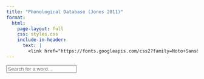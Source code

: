 ```yaml
---
title: "Phonological Database (Jones 2011)"
format: 
  html:
    page-layout: full
    css: styles.css
    include-in-header:
      text: |
        <link href="https://fonts.googleapis.com/css2?family=Noto+Sans&display=swap" rel="stylesheet">
---
```


```{=html}
<div class="dictionary-container">
  <input type="text" id="searchInput" class="search-box" placeholder="Search for a word...">
  <div id="searchResults"></div>
  <div id="fullDictionary"></div>
</div>

<script>
// Dictionary data
const dictionary = [
  { word: "kit", rp: "/kɪt/", ga: "/kɪt/", notes: "" },
  { word: "dress", rp: "/dres/", ga: "/dres/", notes: "" },
  { word: "trap", rp: "/træp/", ga: "/træp/", notes: "" },
  { word: "lot", rp: "/lɒt/", ga: "/lɑːt/", notes: "" },
  { word: "strut", rp: "/strʌt/", ga: "/strʌt/", notes: "" },
  { word: "foot", rp: "/fʊt/", ga: "/fʊt/", notes: "" },
  { word: "fleece", rp: "/fliːs/", ga: "/fliːs/", notes: "" },
  { word: "face", rp: "/feɪs/", ga: "/feɪs/", notes: "" },
  
  { word: "price", rp: "/praɪs/", ga: "/praɪs/", notes: "" },
  { word: "choice", rp: "/tʃɔɪs/", ga: "/tʃɔɪs/", notes: "" },
  { word: "goose", rp: "/ɡuːs/", ga: "/ɡuːs/", notes: "" },
  { word: "goat", rp: "/ɡəʊt/", ga: "/ɡoʊt/", notes: "" },
  { word: "mouth", rp: "/maʊθ/", ga: "/maʊθ/", notes: "" },
  { word: "near", rp: "/nɪə/", ga: "/nɪr/", notes: "" },
  { word: "square", rp: "/skweə/", ga: "/skwer/", notes: "" },
  { word: "start", rp: "/stɑːt/", ga: "/stɑːrt/", notes: "" },
  { word: "thought", rp: "/θɔːt/", ga: "/θɔːt/, /θɑːt/", notes: "" },
  { word: "cure", rp: "/kjʊə/, /kjɔː/", ga: "/kjʊr/", notes: "" },
  { word: "nurse", rp: "/nɜːs/", ga: "/nɝːs/", notes: "" },
  
  { word: "cease", rp: "/siːs/", ga: "/siːs/", notes: "" },
  { word: "seas", rp: "/siːz/", ga: "/siːz/", notes: "" },
  { word: "sees", rp: "/siːz/", ga: "/siːz/", notes: "" },
  { word: "seize", rp: "/siːz/", ga: "/siːz/", notes: "" },
  { word: "size", rp: "/saɪz/", ga: "/saɪz/", notes: "" },
  { word: "says", rp: "/sez/", ga: "/sez/", notes: "" },
  { word: "sighs", rp: "/saɪz/", ga: "/saɪz/", notes: "" },
  { word: "ways", rp: "/weɪz/", ga: "/weɪz/", notes: "" },
  { word: "vice", rp: "/vaɪs/", ga: "/vaɪs/", notes: "" },
  { word: "wise", rp: "/waɪz/", ga: "/waɪz/", notes: "" },
  { word: "voice", rp: "/vɔɪs/", ga: "/vɔɪs/", notes: "" }
  ,
  { word: "love", rp: "/lʌv/", ga: "/lʌv/", notes: "" },
  { word: "low", rp: "/ləʊ/", ga: "/loʊ/", notes: "" },
  { word: "laugh", rp: "/læf/", ga: "/læf/", notes: "" },
  { word: "loaf", rp: "/ləʊf/", ga: "/loʊf/", notes: "" },
  { word: "of", rp: "/ɒv, əv/", ga: "/ɑːv, əv/", notes: "Weak-form word" },
  { word: "off", rp: "/ɒf/", ga: "/ɑːf/", notes: "" },
  { word: "oven", rp: "/ˈʌvən/", ga: "/ˈʌvən/", notes: "" },
  { word: "man", rp: "/mæn/", ga: "/mæn/", notes: "" },
  { word: "men", rp: "/men/", ga: "/men/", notes: "" },
  { word: "mean", rp: "/miːn/", ga: "/miːn/", notes: "" },
  { word: "many", rp: "/ˈmeni/", ga: "/ˈmeni/", notes: "" },
  { word: "mien", rp: "/miːn/", ga: "/miːn/", notes: "" },
  { word: "main", rp: "/meɪn/", ga: "/meɪn/", notes: "" },
  { word: "mine", rp: "/maɪn/", ga: "/maɪn/", notes: "" },
  
  { word: "worm", rp: "/wɜːm/", ga: "/wɝːrm/", notes: "" },
  { word: "warm", rp: "/wɔːm/", ga: "/wɔːrm/", notes: "" },
  { word: "weird", rp: "/wɪəd/", ga: "/wɪrd/", notes: "" },
  { word: "wear", rp: "/weə/", ga: "/wer/", notes: "" },
  { word: "were", rp: "/wɜː, wə/", ga: "/wɝːr, wɚ/", notes: "Weak-form word" },
  
  { word: "isle", rp: "/aɪl/", ga: "/aɪl/", notes: "" },
  { word: "ale", rp: "/eɪl/", ga: "/eɪl/", notes: "" },
  { word: "aisle", rp: "/aɪl/", ga: "/aɪl/", notes: "" },
  { word: "oil", rp: "/ɔɪl/", ga: "/ɔɪl/", notes: "" },
  { word: "eel", rp: "/iːl/", ga: "/iːl/", notes: "" },
  { word: "all", rp: "/ɔːl/", ga: "/ɔːl, ɑːl/", notes: "" },
  
  { word: "swallow", rp: "/ˈswɒləʊ/", ga: "/ˈswɑloʊ/", notes: "" },
  { word: "follow", rp: "/ˈfɒləʊ/", ga: "/ˈfɑːloʊ/", notes: "" },
  { word: "shallow", rp: "/ˈʃæl.əʊ/", ga: "/ˈʃæloʊ/", notes: "" },
  { word: "fellow", rp: "/ˈfeləʊ/", ga: "/ˈfeloʊ/", notes: "" },
  { word: "sorrow", rp: "/ˈsɒrəʊ/", ga: "/ˈsɑːroʊ/", notes: "" },
  
  { word: "gone", rp: "/gɒn/", ga: "/ɡɔn/", notes: "" },
  { word: "done", rp: "/dʌn/", ga: "/dʌn/", notes: "" },
  { word: "phone", rp: "/fəʊn/", ga: "/foʊn/", notes: "" },
  { word: "ant", rp: "/ænt/", ga: "/ænt/", notes: "" },
  { word: "aunt", rp: "/ɑːnt/", ga: "/ænt/", notes: "" },
  { word: "haunt", rp: "/hɔːnt/", ga: "/hɑːnt/", notes: "" },
  
  { word: "thorough", rp: "/ˈθʌrə/", ga: "/ˈθɝːroʊ, ˈθɝːrə/", notes: "" },
  { word: "through", rp: "/θruː/", ga: "/θruː/", notes: "" },
  { word: "though", rp: "/ðəʊ/", ga: "/ðoʊ/", notes: "" },
  { word: "thought", rp: "/θɔːt/", ga: "/θɑːt, θɔːt/", notes: "" },
  
  { word: "salmon", rp: "/ˈsæmən/", ga: "/ˈsæmən/", notes: "" },
  { word: "calm", rp: "/kɑːm/", ga: "/kɑːm/", notes: "" },
  { word: "summon", rp: "/ˈsʌmən/", ga: "/ˈsʌmən/", notes: "" },
  { word: "common", rp: "/ˈkɒmən/", ga: "/ˈkɑmən/", notes: "" },
  
  { word: "Alice", rp: "/ˈælɪs/", ga: "/ˈælɪs/", notes: "" },
  { word: "beginning", rp: "/bɪˈgɪnɪŋ/", ga: "/bɪˈɡɪnɪŋ/", notes: "" },
  { word: "get", rp: "/ɡet/", ga: "/ɡet/", notes: "" },
  { word: "very", rp: "/ˈveri/", ga: "/ˈveri/", notes: "" },
  { word: "tired", rp: "/ˈtaɪəd/", ga: "/ˈtaɪɚd/", notes: "" },
  { word: "sitting", rp: "/ˈsɪtɪŋ/", ga: "/ˈsɪt̬ɪŋ/", notes: "" },
  { word: "by", rp: "/baɪ/", ga: "/baɪ/", notes: "" },
  { word: "her", rp: "/hɜː, hə/", ga: "/hɝː, hɚ/", notes: "Weak-form word" },
  { word: "sister", rp: "/ˈsɪstə/", ga: "/ˈsɪstɚ/", notes: "" },
  { word: "on", rp: "/ɒn/", ga: "/ɑːn/", notes: "No weak form!" },
  { word: "the", rp: "/ðə/", ga: "/ðə/", notes: "" },
  { word: "bank", rp: "/bæŋk/", ga: "/bæŋk/", notes: "" },
  { word: "and", rp: "/ænd, ənd/", ga: "/ænd, ənd/", notes: "Weak-form word" },
  { word: "having", rp: "/ˈhævɪŋ/", ga: "/ˈhævɪŋ/", notes: "" },
  { word: "nothing", rp: "/ˈnʌθɪŋ/", ga: "/ˈnʌθɪŋ/", notes: "" },
  { word: "to", rp: "/tuː, tu, tə/", ga: "/tuː, tu, tə/", notes: "Weak-form word" },
  { word: "do", rp: "/duː, du, də/", ga: "/duː, du, də/", notes: "Weak-form word" },
  
  // grinch part I
  { word: "every", rp: "/ˈevri/", ga: "/ˈevri/", notes: "" },
  { word: "who", rp: "/huː, hu/", ga: "/huː, hu/", notes: "Weak-form word" },
  { word: "down", rp: "/daʊn/", ga: "/daʊn/", notes: "" },
  { word: "in", rp: "/ɪn/", ga: "/ɪn/", notes: "No weak form!" },
  { word: "whoville", rp: "/ˈhuːvɪl/", ga: "/ˈhuːvɪl/", notes: "" },
  { word: "liked", rp: "/laɪkt/", ga: "/laɪkt/", notes: "Allomorphy" },
  { word: "Christmas", rp: "/ˈkrɪs(t)məs/", ga: "/ˈkrɪsməs/", notes: "" },
  { word: "a", rp: "/ə, ən/", ga: "/ə, ən/", notes: "Weak-form word" },
  { word: "but", rp: "/bʌt, bət/", ga: "/bʌt, bət/", notes: "Weak-form word" },
  { word: "the", rp: "/ðiː, ðə/", ga: "/ðiː, ðə/", notes: "Weak-form word" },
  { word: "grinch", rp: "/ɡrɪntʃ/", ga: "/ɡrɪntʃ/", notes: "" },
  { word: "lived", rp: "/lɪvd/", ga: "/lɪvd/", notes: "Allomorphy" },
  { word: "just (adv.)", rp: "/dʒʌst, dʒəst/", ga: "/dʒʌst, dʒəst/", notes: "Weak-form word" },
  { word: "north", rp: "/nɔːθ/", ga: "/nɔːrθ/", notes: "" },
  { word: "did", rp: "/dɪd/", ga: "/dɪd/", notes: "" },
  { word: "not", rp: "/nɒt/", ga: "/nɑːt/", notes: "" },
  { word: "hated", rp: "/ˈheɪtɪd/", ga: "/ˈheɪt̬ɪd/", notes: "Allomorphy" },
  { word: "whole", rp: "/həʊl/", ga: "/hoʊl/", notes: "" },
  { word: "season", rp: "/ˈsiːz(ə)n/", ga: "/ˈsiːz(ə)n/", notes: "" },
  { word: "now", rp: "/naʊ/", ga: "/naʊ/", notes: "" },
  { word: "please", rp: "/pliːz/", ga: "/pliːz/", notes: "" },
  { word: "don't", rp: "/dəʊnt/", ga: "/doʊnt/", notes: "" },
  { word: "ask", rp: "/ɑːsk/", ga: "/æsk/", notes: "" },
  { word: "why", rp: "/waɪ/", ga: "/waɪ/", notes: "" },
  { word: "no", rp: "/nəʊ/", ga: "/noʊ/", notes: "" },
  { word: "one", rp: "/wʌn/", ga: "/wʌn/", notes: "" },
  { word: "no one", rp: "/ˈnəʊ wʌn/", ga: "/ˈnoʊ wʌn/", notes: "" },
  { word: "quite", rp: "/kwaɪt/", ga: "/kwaɪt/", notes: "" },
  { word: "knows", rp: "/nəʊz/", ga: "/noʊz/", notes: "Allomorphy" },
  { word: "reason", rp: "/ˈriːz(ə)n/", ga: "/ˈriːz(ə)n/", notes: "" },
  
  // grinch part II
  
  { word: "hadn't", rp: "/hædnt/", ga: "/hædnt/", notes: "" },
  { word: "stopped", rp: "/stɒpt/", ga: "/stɑːpt/", notes: "Allomorphy" },
  { word: "from", rp: "/frɒm, frəm/", ga: "/frɑːm, frəm/", notes: "Weak form word" },
  { word: "coming", rp: "/ˈkʌmɪŋ/", ga: "/ˈkʌmɪŋ/", notes: "" },
  { word: "it", rp: "/ɪt/", ga: "/ɪt/", notes: "" },
  { word: "came", rp: "/keɪm/", ga: "/keɪm/", notes: "" },
  { word: "somehow", rp: "/ˈsʌmhaʊ/", ga: "/ˈsʌmhaʊ/", notes: "" },
  { word: "or", rp: "/ɔː, ə/", ga: "/ɔːr, ɚ/", notes: "Occassional weak-form word" },
  { word: "other", rp: "/ˈʌðə/", ga: "/ˈʌðɚ/", notes: "" },
  { word: "same", rp: "/seɪm/", ga: "/seɪm/", notes: "" },
  { word: "with", rp: "/wɪð, wɪθ/", ga: "/wɪð, wɪθ/", notes: "The pronunciation /wɪθ/ ist most frequently found when followd by a voiceless consonant (e,g, 'with care' /wɪθ ˈkeə/ (RP) /-ker/ (gA)."},
  { word: "feet", rp: "/fiːt/", ga: "/fiːt/", notes: "" },
  { word: "ice", rp: "/aɪs/", ga: "/aɪs/", notes: "" },
  { word: "cold", rp: "/kəʊld/", ga: "/koʊld/", notes: "" },
  { word: "in", rp: "/ɪn/", ga: "/ɪn/", notes: "No weak form!" },
  { word: "snow", rp: "/snəʊ/", ga: "/snoʊ/", notes: "" },
  { word: "stood", rp: "/stʊd/", ga: "/stʊd/", notes: "" },
  { word: "puzzling", rp: "/ˈpʌzlɪŋ/", ga: "/ˈpʌzlɪŋ/", notes: "" },
  { word: "how", rp: "/haʊ/", ga: "/haʊ/", notes: "" },
  { word: "could", rp: "/kʊd/", ga: "/kʊd/", notes: "" },
  { word: "be", rp: "/biː, bi/", ga: "/biː, bi/", notes: "Weak form word" },
  { word: "so", rp: "/səʊ/", ga: "/soʊ/", notes: "" }

];

// Helper function to create table rows
function createTableRow(entry) {
  return `
    <tr>
      <td>${entry.word}</td>
      <td>${entry.rp}</td>
      <td>${entry.ga}</td>
      <td>${entry.notes}</td>
    </tr>
  `;
}

// Function to render the dictionary
function renderDictionary() {
  const table = `
    <table>
  <thead>
    <tr>
      <th>Word</th>
      <th>RP</th>
      <th>GA</th>
      <th>Notes</th>
    </tr>
  </thead>
  <tbody>
    ${dictionary.map(entry => createTableRow(entry)).join('')}
  </tbody>
</table>
  `;
  document.getElementById('fullDictionary').innerHTML = table;
}


// Search functionality
document.getElementById('searchInput').addEventListener('input', function(e) {
  const searchTerm = e.target.value.toLowerCase();
  if (searchTerm === '') {
    document.getElementById('searchResults').innerHTML = '';
    return;
  }
  
  const results = dictionary.filter(entry => 
    entry.word.toLowerCase().includes(searchTerm)
  );
  
  if (results.length > 0) {
    const table = `
      <table>
  <thead>
    <tr>
<th>Word</th>
<th>RP</th>
<th>gA</th>
<th>Notes</th>
    </tr>
  </thead>
  <tbody>
    ${results.map(entry => createTableRow(entry)).join('')}
  </tbody>
</table>
    `;
    document.getElementById('searchResults').innerHTML = table;
  } else {
    document.getElementById('searchResults').innerHTML = '<p>No matches found</p>';
  }
});

// Initial render
renderDictionary();
</script>
```
